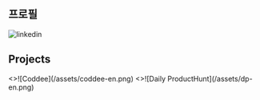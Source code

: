 
<Contents />

<Contribution />

## 프로필

<div className="mt-4 flex gap-2">
  <SocialLink href="https://github.com/kidow">
    <Icon.Github />
  </SocialLink>
  <SocialLink href="https://kidow.gumroad.com">
    <Icon.Gumroad />
  </SocialLink>
  <SocialLink href="https://twitter.com/__kidow__">
    <Icon.Twitter className="fill-[#1DA1F2]" />
  </SocialLink>
  <SocialLink href="https://www.linkedin.com/in/kidow/">
    <img src="/assets/linkedin.png" alt="linkedin" className="h-6 w-6" />
  </SocialLink>
  <SocialLink href="https://www.producthunt.com/@kidow">
    <Icon.ProductHunt />
  </SocialLink>
</div>

## Projects

<div className="mt-4 grid grid-cols-1 gap-4 sm:grid-cols-2">
  <Card.Link title="Coddee" href="https://coddee.dev">
    <>![Coddee](/assets/coddee-en.png)</>
  </Card.Link>
  <Card.Link
    title="Daily ProductHunt"
    href="https://daily-producthunt.kidow.me"
  >
    <>![Daily ProductHunt](/assets/dp-en.png)</>
  </Card.Link>
</div>

<Comment />
